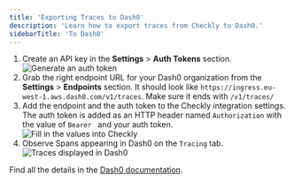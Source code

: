 ```yaml
---
title: 'Exporting Traces to Dash0'
description: 'Learn how to export traces from Checkly to Dash0.'
sidebarTitle: 'To Dash0'
---
```



1. Create an API key in the **Settings** > **Auth Tokens** section.
  ![Generate an auth token](/images/docs/images/otel/export-traces/dash0-token.png)
2. Grab the right endpoint URL for your Dash0 organization from the **Settings** > **Endpoints** section. It should look like `https://ingress.eu-west-1.aws.dash0.com/v1/traces`.
   Make sure it ends with `/v1/traces/`
3. Add the endpoint and the auth token to the Checkly integration settings. The auth token is added as an HTTP header named
   `Authorization` with the value of `Bearer ` and your auth token.
  ![Fill in the values into Checkly](/images/docs/images/otel/export-traces/dash0-checkly.png)
4. Observe Spans appearing in Dash0 on the `Tracing` tab.
  ![Traces displayed in Dash0](/images/docs/images/otel/export-traces/dash0-traces.png)

Find all the details in the [Dash0 documentation](https://www.dash0.com/documentation).
